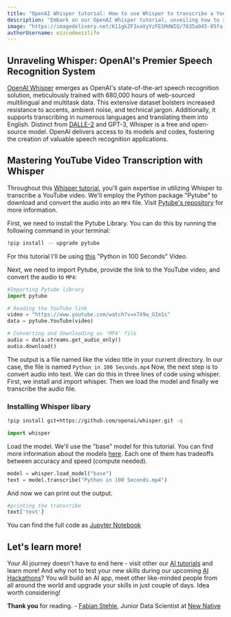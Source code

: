 ```yaml
---
title: "OpenAI Whisper tutorial: How to use Whisper to transcribe a YouTube video"
description: "Embark on our OpenAI Whisper tutorial, unveiling how to skillfully employ Whisper to transcribe YouTube videos, harnessing the power of speech recognition."
image: "https://imagedelivery.net/K11gkZF3xaVyYzFESMdWIQ/7835a045-05fa-4178-fbc1-e7522304a900/full"
authorUsername: ezzcodeezzlife
---
```


## Unraveling Whisper: OpenAI's Premier Speech Recognition System

[OpenAI Whisper](https://lablab.ai/tech/openai/whisper) emerges as OpenAI's state-of-the-art speech recognition solution, meticulously trained with 680,000 hours of web-sourced multilingual and multitask data. This extensive dataset bolsters increased resistance to accents, ambient noise, and technical jargon. Additionally, it supports transcribing in numerous languages and translating them into English. Distinct from [DALLE-2](https://lablab.ai/tech/openai/dall-e-2) and GPT-3, Whisper is a free and open-source model. OpenAI delivers access to its models and codes, fostering the creation of valuable speech recognition applications.

## Mastering YouTube Video Transcription with Whisper

Throughout this [Whisper tutorial](https://lablab.ai/tech/openai/whisper), you'll gain expertise in utilizing Whisper to transcribe a YouTube video. We'll employ the Python package "Pytube" to download and convert the audio into an `MP4` file. Visit [Pytube's repository](https://github.com/pytube/pytube) for more information.

First, we need to install the Pytube Library. You can do this by running the following command in your terminal:

```bash
!pip install -— upgrade pytube
```

For this tutorial I'll be using [this](https://www.youtube.com/watch?v=x7X9w_GIm1s) "Python in 100 Seconds" Video. 

Next, we need to import Pytube, provide the link to the YouTube video, and convert the audio to `MP4`:

```python
#Importing Pytube library
import pytube

# Reading the YouTube link
video = "https://www.youtube.com/watch?v=x7X9w_GIm1s"
data = pytube.YouTube(video)

# Converting and downloading as 'MP4' file
audio = data.streams.get_audio_only()
audio.download()
```

The output is a file named like the video title in your current directory. In our case, the file is named `Python in 100 Seconds.mp4`
Now, the next step is to convert audio into text. We can do this in three lines of code using whisper. First, we install and import 
whisper. Then we load the model and finally we transcribe the audio file.

### Installing Whisper libary
```bash
!pip install git+https://github.com/openai/whisper.git -q
```

```python
import whisper
```

Load the model. We'll use the "base" model for this tutorial. You can find more information about the 
models [here](https://github.com/openai/whisper/blob/main/model-card.md). Each one of them has tradeoffs between 
accuracy and speed (compute needed).

```python
model = whisper.load_model("base")
text = model.transcribe("Python in 100 Seconds.mp4")
```

And now we can print out the output.

```python
#printing the transcribe
text['text']
```

You can find the full code as [Jupyter Notebook](https://github.com/lablab-ai/How-to-use-Whisper-to-transcribe-a-YouTube-video-Tutorial/blob/main/whisper-transcribe-youtube-video.ipynb)

## Let's learn more!

Your AI journey doesn't have to end here - visit other our [AI tutorials](https://lablab.ai/t) and learn more! And why not to test your new skills during our upcoming [AI Hackathons](https://lablab.ai/event)? You will build an AI app, meet other like-minded people from all around the world and upgrade your skills in just couple of days. Idea worth considering!

**Thank you** for reading. - [Fabian Stehle](https://github.com/ezzcodeezzlife), 
Junior Data Scientist at [New Native](https://newnative.ai/)
